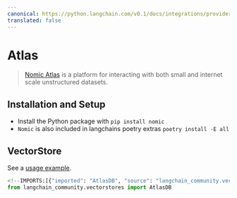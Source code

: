```yaml
---
canonical: https://python.langchain.com/v0.1/docs/integrations/providers/atlas
translated: false
---
```


# Atlas

>[Nomic Atlas](https://docs.nomic.ai/index.html) is a platform for interacting with both
> small and internet scale unstructured datasets.

## Installation and Setup

- Install the Python package with `pip install nomic`
- `Nomic` is also included in langchains poetry extras `poetry install -E all`

## VectorStore

See a [usage example](/docs/integrations/vectorstores/atlas).

```python
<!--IMPORTS:[{"imported": "AtlasDB", "source": "langchain_community.vectorstores", "docs": "https://api.python.langchain.com/en/latest/vectorstores/langchain_community.vectorstores.atlas.AtlasDB.html", "title": "Atlas"}]-->
from langchain_community.vectorstores import AtlasDB
```